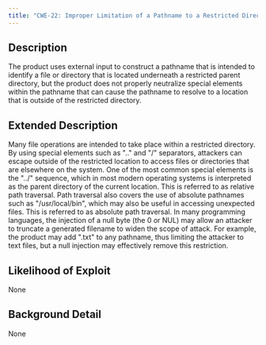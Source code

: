 ```yaml
---
title: "CWE-22: Improper Limitation of a Pathname to a Restricted Directory ('Path Traversal')"
---
```


## Description
The product uses external input to construct a pathname that is intended to identify a file or directory that is located underneath a restricted parent directory, but the product does not properly neutralize special elements within the pathname that can cause the pathname to resolve to a location that is outside of the restricted directory.

## Extended Description

Many file operations are intended to take place within a restricted directory. By using special elements such as ".." and "/" separators, attackers can escape outside of the restricted location to access files or directories that are elsewhere on the system. One of the most common special elements is the "../" sequence, which in most modern operating systems is interpreted as the parent directory of the current location. This is referred to as relative path traversal. Path traversal also covers the use of absolute pathnames such as "/usr/local/bin", which may also be useful in accessing unexpected files. This is referred to as absolute path traversal.
In many programming languages, the injection of a null byte (the 0 or NUL) may allow an attacker to truncate a generated filename to widen the scope of attack. For example, the product may add ".txt" to any pathname, thus limiting the attacker to text files, but a null injection may effectively remove this restriction.


## Likelihood of Exploit
None

## Background Detail
None
        